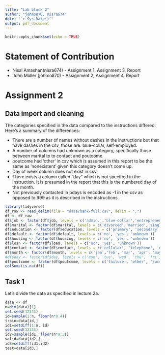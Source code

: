 ```yaml
---
title: "Lab block 2"
author: "johmo870, nisra674"
date: "`r Sys.Date()`"
output: pdf_document
---
```


```r
knitr::opts_chunk$set(echo = TRUE)
```

# Statement of Contribution
 - Nisal Amashan(nisra674) - Assignment 1, Assignment 3, Report
 - John Möller (johmo870) - Assignment 2, Assignment 4, Report
 
# Assignment 2

## Data import and cleaning

The categories specified in the data compared to the instructions differed. Here's a summary of the differences:

* There are a number of names without dashes in the instructions but that have dashes in the csv, those are: blue-collar, self-employed.
* A number of columns had unknown as a category, specifically those between marital to to contact and poutcome.
* poutcome had 'other' in csv which is assumed in this report to be the same as 'nonexistent' given this category doesn't come up.
* Day of week column does not exist in csv.
* There exists a column called "day" which is not specified in the instruction. It is presumed in the report that this is the numbered day of the month.
* Not previously contacted in pdays is encoded as -1 in the csv as opposed to 999 as it is described in the instructions.
```r
library(tidyverse)
df_raw <- read_delim(file = "data/bank-full.csv", delim = ";")
df <- df_raw
df$job <- factor(df$job, levels = c('admin.','blue-collar','entrepreneur','housemaid','management','retired','self-employed','services','student','technician','unemployed','unknown'))
df$marital <- factor(df$marital, levels = c('divorced','married','single','unknown'))
df$education <- factor(df$education, levels = c('primary', 'secondary', 'tertiary', 'unknown'))
df$default <- factor(df$default, levels = c('no', 'yes', 'unknown'))
df$housing <- factor(df$housing, levels = c('no', 'yes', 'unknown'))
df$loan <- factor(df$loan, levels = c('no', 'yes', 'unknown'))
df$contact <- factor(df$contact, levels = c('cellular', 'telephone', 'unknown'))
df$month <- factor(df$month, levels = c('jan','feb', 'mar', 'apr', 'may', 'jun', 'jul', 'aug', 'sep', 'oct', 'nov', 'dec'))
#df$day <- factor(df$day, levels = c('mon', 'tue', 'wed', 'thu', 'fri', 'unknown'))
df$poutcome <- factor(df$poutcome, levels = c('failure', 'other', 'success', 'unknown'))
colSums(is.na(df))
```


## Task 1
Let's divide the data as specified in lecture 2a.
```r
data <- df
n=dim(data)[1]
set.seed(12345) 
id=sample(1:n, floor(n*0.4)) 
train=data[id,] 
id1=setdiff(1:n, id)
set.seed(12345) 
id2=sample(id1, floor(n*0.3)) 
valid=data[id2,]
id3=setdiff(id1,id2)
test=data[id3,]
```

